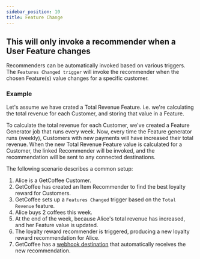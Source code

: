 ```yaml
---
sidebar_position: 10
title: Feature Change
---
```


## This will only invoke a recommender when a User Feature changes

Recommenders can be automatically invoked based on various triggers.
The `Features Changed trigger` will invoke the recommender when the chosen Feature(s) value changes for a specific customer.

### Example

Let's assume we have crated a Total Revenue Feature. i.e. we're calculating the total revenue for each Customer,
and storing that value in a Feature.

To calculate the total revenue for each Customer, we've created a Feature Generator job that runs every week.
Now, every time the Feature generator runs (weekly), Customers with new payments will have increased their total revenue.
When the new Total Revenue Feature value is calculated for a Customer, 
the linked Recommender will be invoked, and the recommendation will be sent to any connected destinations.

The following scenario describes a common setup:

1. Alice is a GetCoffee Customer.
1. GetCoffee has created an Item Recommender to find the best loyalty reward for Customers.
1. GetCoffee sets up a `Features Changed` trigger based on the `Total Revenue` feature.
1. Alice buys 2 coffees this week.
1. At the end of the week, because Alice's total revenue has increased, and her Feature value is updated.
1. The loyalty reward recommender is triggered, producing a new loyalty reward recommendation for Alice.
1. GetCoffee has a [webhook destination](../../../integrations/destinations/webhooks) that automatically receives the new recommendation.